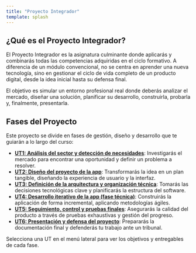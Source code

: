 ```yaml
---
title: "Proyecto Integrador"
template: splash
---
```


## ¿Qué es el Proyecto Integrador?

El Proyecto Integrador es la asignatura culminante donde aplicarás y combinarás todas las competencias adquiridas en el ciclo formativo. A diferencia de un módulo convencional, no se centra en aprender una nueva tecnología, sino en gestionar el ciclo de vida completo de un producto digital, desde la idea inicial hasta su defensa final.

El objetivo es simular un entorno profesional real donde deberás analizar el mercado, diseñar una solución, planificar su desarrollo, construirla, probarla y, finalmente, presentarla.

## Fases del Proyecto

Este proyecto se divide en fases de gestión, diseño y desarrollo que te guiarán a lo largo del curso:

- **[UT1: Análisis del sector y detección de necesidades](/proyecto-integrador/ut1/)**: Investigarás el mercado para encontrar una oportunidad y definir un problema a resolver.
- **[UT2: Diseño del proyecto de la app](/proyecto-integrador/ut2/)**: Transformarás la idea en un plan tangible, diseñando la experiencia de usuario y la interfaz.
- **[UT3: Definición de la arquitectura y organización técnica](/proyecto-integrador/ut3/)**: Tomarás las decisiones tecnológicas clave y planificarás la estructura del software.
- **[UT4: Desarrollo iterativo de la app (fase técnica)](/proyecto-integrador/ut4/)**: Construirás la aplicación de forma incremental, aplicando metodologías ágiles.
- **[UT5: Seguimiento, control y pruebas finales](/proyecto-integrador/ut5/)**: Asegurarás la calidad del producto a través de pruebas exhaustivas y gestión del progreso.
- **[UT6: Presentación y defensa del proyecto](/proyecto-integrador/ut6/)**: Prepararás la documentación final y defenderás tu trabajo ante un tribunal.

Selecciona una UT en el menú lateral para ver los objetivos y entregables de cada fase.